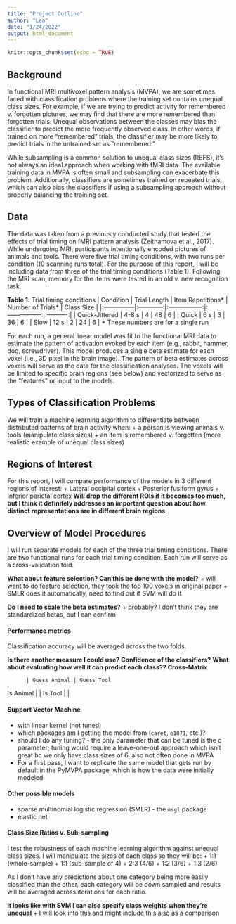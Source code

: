 ```yaml
---
title: "Project Outline"
author: "Lea"
date: "1/24/2022"
output: html_document
---
```


```r
knitr::opts_chunk$set(echo = TRUE)
```

## Background

In functional MRI multivoxel pattern analysis (MVPA), we are sometimes faced with classification problems where the training set contains unequal class sizes. For example, if we are trying to predict activity for remembered v. forgotten pictures, we may find that there are more remembered than forgotten trials. Unequal observations between the classes may bias the classifier to predict the more frequently observed class. In other words, if trained on more “remembered” trials, the classifier may be more likely to predict trials in the untrained set as “remembered.”

While subsampling is a common solution to unequal class sizes (REFS), it’s not always an ideal approach when working with fMRI data. The available training data in MVPA is often small and subsampling can exacerbate this problem. Additionally, classifiers are sometimes trained on repeated trials, which can also bias the classifiers if using a subsampling approach without properly balancing the training set. 


## Data

The data was taken from a previously conducted study that tested the effects of trial timing on fMRI pattern analysis (Zeithamova et al., 2017). While undergoing MRI, participants intentionally encoded pictures of animals and tools. There were five trial timing conditions, with two runs per condition (10 scanning runs total). For the purpose of this report, I will be including data from three of the trial timing conditions (Table 1). Following the MRI scan, memory for the items were tested in an old v. new recognition task. 

**Table 1.** Trial timing conditions
| Condition      | Trial Length | Item Repetitions* | Number of Trials* | Class Size |
|:---------------|:------------:|:-----------------:|:-----------------:|:----------:|
| Quick-Jittered | 4-8 s        | 4                 | 48                | 6          |
| Quick          | 6 s          | 3                 | 36                | 6          |
| Slow           | 12 s         | 2                 | 24                | 6          |
* These numbers are for a single run

For each run, a general linear model was fit to the functional MRI data to estimate the pattern of activation evoked by each item (e.g., rabbit, hammer, dog, screwdriver). This model produces a single beta estimate for each voxel (i.e., 3D pixel in the brain image). The pattern of beta estimates across voxels will serve as the data for the classification analyses. The voxels will be limited to specific brain regions (see below) and vectorized to serve as the "features" or input to the models. 

## Types of Classification Problems

We will train a machine learning algorithm to differentiate between distributed patterns of brain activity when:
+ a person is viewing animals v. tools (manipulate class sizes)
+ an item is remembered v. forgotten (more realistic example of unequal class sizes)


## Regions of Interest

For this report, I will compare performance of the models in 3 different regions of interest:
+ Lateral occipital cortex
+ Posterior fusiform gyrus
+ Inferior parietal cortex
**Will drop the different ROIs if it becomes too much, but I think it definitely addresses an important question about how distinct representations are in different brain regions**

## Overview of Model Procedures

I will run separate models for each of the three trial timing conditions. There are two functional runs for each trial timing condition. Each run will serve as a cross-validation fold. 

**What about feature selection? Can this be done with the model?**
+ will want to do feature selection, they took the top 100 voxels in original paper
+ SMLR does it automatically, need to find out if SVM will do it

**Do I need to scale the beta estimates?**
+ probably? I don't think they are standardized betas, but I can confirm

#### Performance metrics

Classification accuracy will be averaged across the two folds. 

**Is there another measure I could use? Confidence of the classifiers?**
**What about evaluating how well it can predict each class?? Cross-Matrix**

          | Guess Animal | Guess Tool
Is Animal |              |
Is Tool   |              |
  
#### Support Vector Machine

+ with linear kernel (not tuned)
+ which packages am I getting the model from (`caret`, `e1071`, etc.)? 
+ should I do any tuning? - the only parameter that can be tuned is the c parameter; tuning would require a leave-one-out approach which isn't great bc we only have class sizes of 6, also not often done in MVPA
+ For a first pass, I want to replicate the same model that gets run by default in the PyMVPA package, which is how the data were initially modeled

#### Other possible models

+ sparse multinomial logistic regression (SMLR) - the `msgl` package
+ elastic net 

#### Class Size Ratios v. Sub-sampling

I test the robustness of each machine learning algorithm against unequal class sizes. I will manipulate the sizes of each class so they will be:
+ 1:1 (whole-sample)
+ 1:1 (sub-sample of 4)
+ 2:3 (4/6)
+ 1:2 (3/6)
+ 1:3 (2/6)

As I don't have any predictions about one category being more easily classified than the other, each category will be down sampled and results will be averaged across iterations for each ratio.

**it looks like with SVM I can also specify class weights when they're unequal**
+ I will look into this and might include this also as a comparison